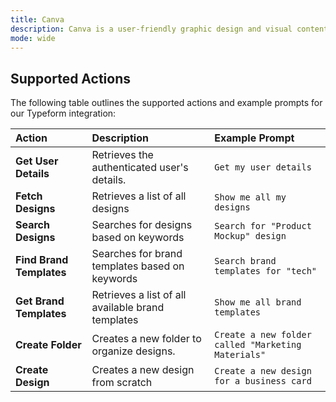 ```yaml
---
title: Canva
description: Canva is a user-friendly graphic design and visual content creation platform, providing customizable templates, drag-and-drop apps, and seamless collaboration
mode: wide 
--- 
```

 
## Supported Actions
The following table outlines the supported actions and example prompts for our Typeform integration:
 
| Action          | Description                                         | Example Prompt                                                 |
| :-------------- | :--------------------------------------------------- | :---------------------------------------------------------------- |
|  **Get User Details**  | Retrieves the authenticated user's details.        | `Get my user details` |
|  **Fetch Designs**  | Retrieves a list of all designs       | `Show me all my designs` |
|  **Search Designs**  | Searches for designs based on keywords     | `Search for "Product Mockup" design ` |
|  **Find Brand Templates**  | Searches for brand templates based on keywords     | `Search brand templates for "tech" ` |
|  **Get Brand Templates**  | Retrieves a list of all available brand templates     | `Show me all brand templates` |
|  **Create Folder**  | Creates a new folder to organize designs.     | `Create a new folder called "Marketing Materials"` |
|  **Create Design**  | Creates a new design from scratch     | `Create a new design for a business card` |

